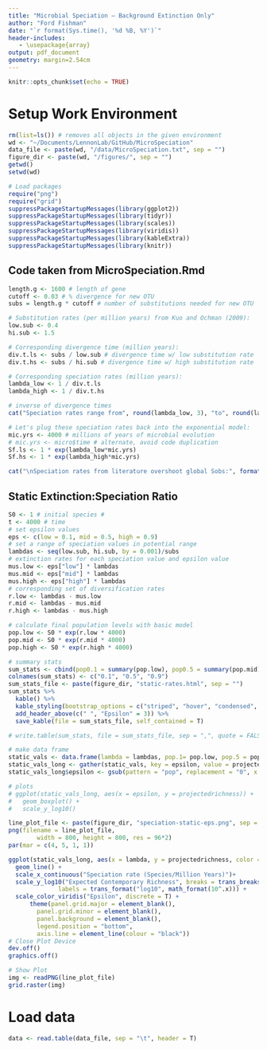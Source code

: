 ```yaml
---
title: "Microbial Speciation – Background Extinction Only"
author: "Ford Fishman"
date: "`r format(Sys.time(), '%d %B, %Y')`"
header-includes:
   - \usepackage{array}
output: pdf_document
geometry: margin=2.54cm
---
```


```r
knitr::opts_chunk$set(echo = TRUE)
```

# Setup Work Environment

```r
rm(list=ls()) # removes all objects in the given environment
wd <- "~/Documents/LennonLab/GitHub/MicroSpeciation"
data_file <- paste(wd, "/data/MicroSpeciation.txt", sep = "")
figure_dir <- paste(wd, "/figures/", sep = "")
getwd()
setwd(wd)

# Load packages
require("png")
require("grid")
suppressPackageStartupMessages(library(ggplot2))
suppressPackageStartupMessages(library(tidyr))
suppressPackageStartupMessages(library(scales))
suppressPackageStartupMessages(library(viridis))
suppressPackageStartupMessages(library(kableExtra))
suppressPackageStartupMessages(library(knitr))
```


## Code taken from MicroSpeciation.Rmd
```r
length.g <- 1600 # length of gene
cutoff <- 0.03 # % divergence for new OTU
subs = length.g * cutoff # number of substitutions needed for new OTU

# Substitution rates (per million years) from Kuo and Ochman (2009):
low.sub <- 0.4
hi.sub <- 1.5

# Corresponding divergence time (million years):
div.t.ls <- subs / low.sub # divergence time w/ low substitution rate
div.t.hs <- subs / hi.sub # divergence time w/ high substitution rate

# Corresponding speciation rates (million years):
lambda_low <- 1 / div.t.ls
lambda_high <- 1 / div.t.hs

# inverse of divergence times
cat("Speciation rates range from", round(lambda_low, 3), "to", round(lambda_high, 3), "per million years") 

# Let's plug these speciation rates back into the exponential model:
mic.yrs <- 4000 # millions of years of microbial evolution
# mic.yrs <- micro$time # alternate, avoid code duplication
Sf.ls <- 1 * exp(lambda_low*mic.yrs)
Sf.hs <- 1 * exp(lambda_high*mic.yrs)

cat("\nSpeciation rates from literature overshoot global Sobs:", formatC(Sf.ls, format = "e", digits = 2), "-", formatC(Sf.hs, format = "e", digits = 2)) 
```

## Static Extinction:Speciation Ratio 
```r
S0 <- 1 # initial species #
t <- 4000 # time 
# set epsilon values
eps <- c(low = 0.1, mid = 0.5, high = 0.9) 
# set a range of speciation values in potential range
lambdas <- seq(low.sub, hi.sub, by = 0.001)/subs 
# extinction rates for each speciation value and epsilon value
mus.low <- eps["low"] * lambdas
mus.mid <- eps["mid"] * lambdas
mus.high <- eps["high"] * lambdas
# corresponding set of diversification rates
r.low <- lambdas - mus.low
r.mid <- lambdas - mus.mid
r.high <- lambdas - mus.high

# calculate final population levels with basic model
pop.low <- S0 * exp(r.low * 4000)
pop.mid <- S0 * exp(r.mid * 4000)
pop.high <- S0 * exp(r.high * 4000)

# summary stats
sum_stats <- cbind(pop0.1 = summary(pop.low), pop0.5 = summary(pop.mid), pop0.9 = summary(pop.high))
colnames(sum_stats) <- c("0.1", "0.5", "0.9")
sum_stats_file <- paste(figure_dir, "static-rates.html", sep = "")
sum_stats %>%
  kable() %>%
  kable_styling(bootstrap_options = c("striped", "hover", "condensed", "responsive"), full_width = F) %>%
  add_header_above(c(" ", "Epsilon" = 3)) %>% 
  save_kable(file = sum_stats_file, self_contained = T)

# write.table(sum_stats, file = sum_stats_file, sep = ",", quote = FALSE, row.names = T)

# make data frame
static_vals <- data.frame(lambda = lambdas, pop.1= pop.low, pop.5 = pop.mid, pop.9 = pop.high)
static_vals_long <- gather(static_vals, key = epsilon, value = projectedrichness, pop.1, pop.5, pop.9)
static_vals_long$epsilon <- gsub(pattern = "pop", replacement = "0", x = static_vals_long$epsilon)

# plots
# ggplot(static_vals_long, aes(x = epsilon, y = projectedrichness)) +
#   geom_boxplot() +
#   scale_y_log10()

line_plot_file <- paste(figure_dir, "speciation-static-eps.png", sep = "")
png(filename = line_plot_file,
        width = 800, height = 800, res = 96*2)
par(mar = c(4, 5, 1, 1))  

ggplot(static_vals_long, aes(x = lambda, y = projectedrichness, color = epsilon)) +
  geom_line() + 
  scale_x_continuous("Speciation rate (Species/Million Years)")+
  scale_y_log10("Expected Contemporary Richness", breaks = trans_breaks("log10", function(x) 10^x),
              labels = trans_format("log10", math_format(10^.x))) +
  scale_color_viridis("Epsilon", discrete = T) +
      theme(panel.grid.major = element_blank(), 
        panel.grid.minor = element_blank(),
        panel.background = element_blank(),
        legend.position = "bottom",
        axis.line = element_line(colour = "black"))
# Close Plot Device
dev.off()
graphics.off()

# Show Plot
img <- readPNG(line_plot_file)
grid.raster(img)
```


# Load data
```r
data <- read.table(data_file, sep = "\t", header = T) 
```